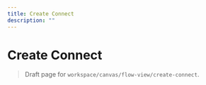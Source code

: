 ```yaml
---
title: Create Connect
description: ""
---
```


# Create Connect

> Draft page for `workspace/canvas/flow-view/create-connect`.

<!-- Add content here -->
